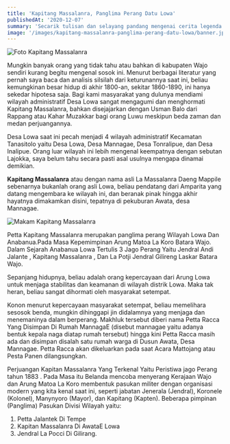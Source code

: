 ```yaml
---
title: 'Kapitang Massalanra, Panglima Perang Datu Lowa'
publishedAt: '2020-12-07'
summary: 'Secarik tulisan dan selayang pandang mengenai cerita legenda di kampungku, Lajokka'
image: '/images/kapitang-massalanra-panglima-perang-datu-lowa/banner.jpg'
---
```


![Foto Kapitang Massalanra](/images/kapitang-massalanra-panglima-perang-datu-lowa/banner.jpg)

Mungkin banyak orang yang tidak tahu atau bahkan di kabupaten Wajo sendiri kurang begitu mengenal sosok ini. Menurut berbagai literatur yang pernah saya baca dan analisis silsilah dari keturunannya saat ini, beliau kemungkinan besar hidup
di akhir 1800-an, sekitar 1860-1890, ini hanya sekedar hipotesa saja. Bagi kami masyarakat yang dulunya mendiami wilayah administratif Desa Lowa sangat mengagumi dan menghormati Kapitang Massalanra, bahkan disejajarkan dengan Usman Balo dari Rappang atau Kahar Muzakkar bagi orang Luwu meskipun beda zaman dan medan perjuangannya.

Desa Lowa saat ini pecah menjadi 4 wilayah administratif Kecamatan Tanasitolo yaitu Desa Lowa, Desa Mannagae, Desa Tonralipue, dan Desa Inalipue.
Orang luar wilayah ini lebih mengenal keempatnya dengan sebutan Lajokka, saya belum tahu secara pasti asal usulnya mengapa dinamai demikian.

**Kapitang Massalanra** atau dengan nama asli La Massalanra Daeng Mappile sebenarnya bukanlah orang asli Lowa, beliau pendatang dari Amparita yang datang mengembara ke wilayah ini, dan beranak pinak hingga akhir hayatnya dimakamkan disini, tepatnya di pekuburan Awata, desa Mannagae.

![Makam Kapitang Massalanra](/static/images/kapitang-massalanra-panglima-perang-datu-lowa/makam.jpg)

Petta Kapitang Massalanra merupakan panglima perang Wilayah Lowa Dan Anabanua.Pada Masa Kepemimpinan Arung Matoa La Koro Batara Wajo. Dalam Sejarah Anabanua Lowa Tertulis 3 Jago Perang Yaitu Jendral Andi Jalante , Kapitang Massalanra , Dan La Potji Jendral Gilireng Laskar Batara Wajo.

Sepanjang hidupnya, beliau adalah orang kepercayaan dari Arung Lowa untuk menjaga stabilitas dan keamanan di wilayah distrik Lowa. Maka tak heran, beliau sangat dihormati oleh masyarakat setempat.

Konon menurut kepercayaan masyarakat setempat, beliau memelihara sesosok benda, mungkin dihinggapi jin didalamnya yang menjaga dan menemaninya dalam berperang. Makhluk tersebut diberi nama Petta Racca Yang Disimpan Di Rumah MannagaE (disebut mannagae yaitu adanya bentuk kepala naga diatap rumah tersebut) hingga kini Petta Racca masih ada dan disimpan disalah satu rumah warga di Dusun Awata, Desa Mannagae. Petta Racca akan dikeluarkan pada saat Acara Mattojang atau Pesta Panen dilangsungkan.

Perjuangan Kapitan Massalanra Yang Terkenal Yaitu Peristiwa jago Perang tahun 1883 . Pada Masa itu Belanda mencoba menyerang Kerajaan Wajo dan Arung Matoa La Koro membentuk pasukan militer dengan organisasi modern yang kita kenal saat ini, seperti jabatan Jenerala (Jendral), Koronele (Kolonel), Manynyoro (Mayor), dan Kapitang (Kapten). Beberapa pimpinan (Panglima) Pasukan Divisi Wilayah yaitu:

1. Petta Jalantek Di Tempe
1. Kapitan Massalanra Di AwataE Lowa
1. Jendral La Pocci Di Gilirang.
